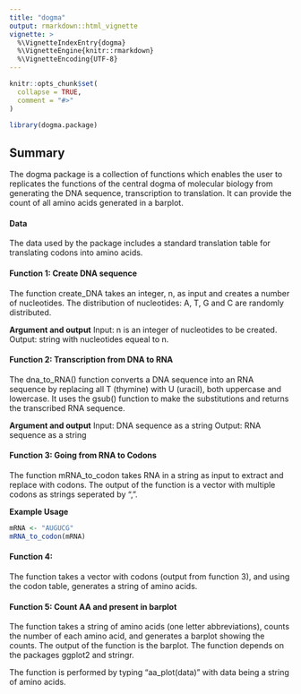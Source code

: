 ```yaml
---
title: "dogma"
output: rmarkdown::html_vignette
vignette: >
  %\VignetteIndexEntry{dogma}
  %\VignetteEngine{knitr::rmarkdown}
  %\VignetteEncoding{UTF-8}
---
```


```r
knitr::opts_chunk$set(
  collapse = TRUE,
  comment = "#>"
)
```

```r
library(dogma.package)
```

## Summary

The dogma package is a collection of functions which enables the user to replicates the functions of the central dogma of molecular biology from generating the DNA sequence, transcription to translation. It can provide the count of all amino acids generated in a barplot. 

#### Data

The data used by the package includes a standard translation table for translating codons into amino acids.


#### Function 1: Create DNA sequence

The function create_DNA takes an integer, n, as input and creates a number of nucleotides. The distribution of nucleotides: A, T, G and C are randomly distributed. 

**Argument and output**
Input: n is an integer of nucleotides to be created.
Output: string with nucleotides equeal to n. 


#### Function 2: Transcription from DNA to RNA

The dna_to_RNA() function converts a DNA sequence into an RNA sequence by replacing all T (thymine) with U (uracil), both uppercase and lowercase. It uses the gsub() function to make the substitutions and returns the transcribed RNA sequence.

**Argument and output**
Input: DNA sequence as a string
Output: RNA sequence as a string


#### Function 3: Going from RNA to Codons

The function mRNA_to_codon takes RNA in a string as input to extract and replace with codons. The output of the function is a vector with multiple codons as strings seperated by ",".

**Example Usage**
```r
mRNA <- "AUGUCG"
mRNA_to_codon(mRNA)
```


#### Function 4: 

The function takes a vector with codons (output from function 3), and using the codon table, generates a string of amino acids. 

#### Function 5: Count AA and present in barplot

The function takes a string of amino acids (one letter abbreviations), counts the number of each amino acid, and generates a barplot showing the counts. The output of the function is the barplot. The function depends on the packages ggplot2 and stringr.

The function is performed by typing "aa_plot(data)" with data being a string of amino acids.
